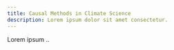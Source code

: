```yaml
---
title: Causal Methods in Climate Science
description: Lorem ipsum dolor sit amet consectetur.
---
```


Lorem ipsum .. 